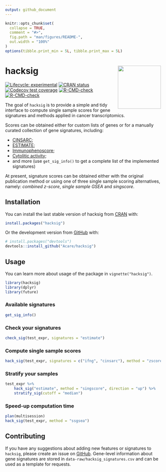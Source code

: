 ```yaml
---
output: github_document
---
```


<!-- README.md is generated from README.Rmd. Please edit that file -->

```r
knitr::opts_chunk$set(
  collapse = TRUE,
  comment = "#>",
  fig.path = "man/figures/README-",
  out.width = "100%"
)
options(tibble.print_min = 5L, tibble.print_max = 5L)
```

# hacksig <img src="man/figures/logo.png" align="right" height="139"/>

<!-- badges: start -->

[![Lifecycle: experimental](https://img.shields.io/badge/lifecycle-experimental-orange.svg)](https://lifecycle.r-lib.org/articles/stages.html#experimental) [![CRAN status](https://www.r-pkg.org/badges/version/hacksig)](https://CRAN.R-project.org/package=hacksig) [![Codecov test coverage](https://codecov.io/gh/Acare/hacksig/branch/master/graph/badge.svg)](https://app.codecov.io/gh/Acare/hacksig?branch=master) [![R-CMD-check](https://github.com/Acare/hacksig/workflows/R-CMD-check/badge.svg)](https://github.com/Acare/hacksig/actions)
[![R-CMD-check](https://github.com/Acare/hacksig/actions/workflows/R-CMD-check.yaml/badge.svg)](https://github.com/Acare/hacksig/actions/workflows/R-CMD-check.yaml)
<!-- badges: end -->

The goal of `hacksig` is to provide a simple and tidy interface to compute single sample scores for gene signatures and methods applied in cancer transcriptomics.

Scores can be obtained either for custom lists of genes or for a manually curated collection of gene signatures, including:

-   [CINSARC](https://doi.org/10.1038/nm.2174);
-   [ESTIMATE](https://doi.org/10.1038/ncomms3612);
-   [Immunophenoscore](https://doi.org/10.1016/j.celrep.2016.12.019);
-   [Cytolitic activity](https://doi.org/10.1016/j.cell.2014.12.033);
-   and more (use `get_sig_info()` to get a complete list of the implemented signatures)

At present, signature scores can be obtained either with the original publication method or using one of three single sample scoring alternatives, namely: *combined z-score*, *single sample GSEA* and *singscore*.

## Installation

You can install the last stable version of hacksig from [CRAN](https://CRAN.R-project.org) with:

```r
install.packages("hacksig")
```

Or the development version from [GitHub](https://github.com/) with:

```r
# install.packages("devtools")
devtools::install_github("Acare/hacksig")
```

## Usage

You can learn more about usage of the package in `vignette("hacksig")`.

```r
library(hacksig)
library(dplyr)
library(future)
```

### Available signatures

```r
get_sig_info()
```

### Check your signatures

```r
check_sig(test_expr, signatures = "estimate")
```

### Compute single sample scores

```r
hack_sig(test_expr, signatures = c("ifng", "cinsarc"), method = "zscore")
```

### Stratify your samples

```r
test_expr %>% 
    hack_sig("estimate", method = "singscore", direction = "up") %>% 
    stratify_sig(cutoff = "median")
```

### Speed-up computation time

```r
plan(multisession)
hack_sig(test_expr, method = "ssgsea")
```

## Contributing

If you have any suggestions about adding new features or signatures to `hacksig`, please create an issue on [GitHub](https://github.com/Acare/hacksig/issues). Gene-level information about gene signatures are stored in `data-raw/hacksig_signatures.csv` and can be used as a template for requests.
